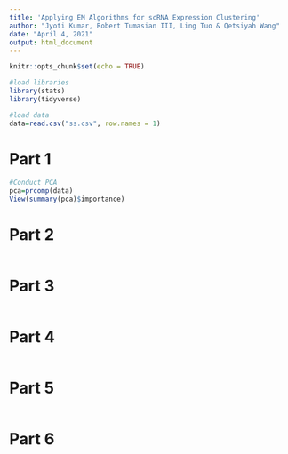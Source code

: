 ```yaml
---
title: 'Applying EM Algorithms for scRNA Expression Clustering'
author: "Jyoti Kumar, Robert Tumasian III, Ling Tuo & Qetsiyah Wang"
date: "April 4, 2021"
output: html_document
---
```


```r
knitr::opts_chunk$set(echo = TRUE)

#load libraries
library(stats)
library(tidyverse)

#load data
data=read.csv("ss.csv", row.names = 1)
```

# Part 1

```r
#Conduct PCA
pca=prcomp(data)
View(summary(pca)$importance)
```

# Part 2

```r

```

# Part 3

```r

```

# Part 4

```r

```

# Part 5

```r

```

# Part 6

```r

```

